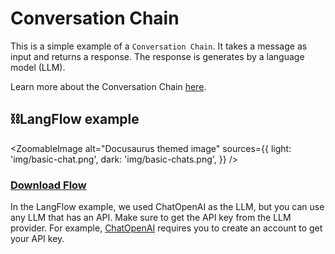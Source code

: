 # Conversation Chain

This is a simple example of a `Conversation Chain`. It takes a message as input and returns a response. The response is generates by a language model (LLM).

Learn more about the Conversation Chain [here](https://python.langchain.com/en/latest/modules/memory/getting_started.html?highlight=ConversationChain#).

## ⛓️LangFlow example



<ZoomableImage
  alt="Docusaurus themed image"
  sources={{
    light: 'img/basic-chat.png',
    dark: 'img/basic-chats.png',
  }}
/>



 ### <a target="\_blank" href="json_files/Basic_Chat.json" download>Download Flow</a>

In the LangFlow example, we used ChatOpenAI as the LLM, but you can use any LLM that has an API. Make sure to get the API key from the LLM provider. For example, [ChatOpenAI](https://platform.openai.com/) requires you to create an account to get your API key.